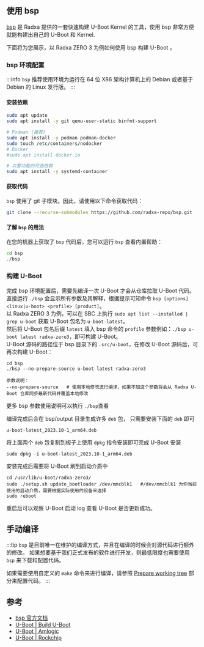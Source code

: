 ## 使用 bsp

[bsp](https://github.com/radxa-repo/bsp) 是 Radxa 提供的一套快速构建 U-Boot Kernel 的工具，使用 bsp 非常方便就能构建出自己的 U-Boot 和 Kernel.

下面将为您展示，以 Radxa ZERO 3 为例如何使用 bsp 构建 U-Boot 。

### bsp 环境配置

:::info
`bsp` 推荐使用环境为运行在 64 位 X86 架构计算机上的 Debian 或者基于 Debian 的 Linux 发行版。
:::

#### 安装依赖

```bash
sudo apt update
sudo apt install -y git qemu-user-static binfmt-support

# Podman (推荐)
sudo apt install -y podman podman-docker
sudo touch /etc/containers/nodocker
# Docker
#sudo apt install docker.io

# 次要功能的可选依赖
sudo apt install -y systemd-container
```

#### 获取代码

`bsp` 使用了 git 子模块。因此，请使用以下命令获取代码：

```bash
git clone --recurse-submodules https://github.com/radxa-repo/bsp.git
```

#### 了解 `bsp` 的用法

在您的机器上获取了 `bsp` 代码后，您可以运行 `bsp` 查看内置帮助：

```bash
cd bsp
./bsp
```

### 构建 U-Boot

完成 bsp 环境配置后，需要先编译一次 U-Boot 才会从仓库拉取 U-Boot 代码。  
直接运行 `./bsp` 会显示所有参数及其解释，根据提示可知命令 `bsp [options] <linux|u-boot> <profile> [product]`。  
以 Radxa ZERO 3 为例，可以在 SBC 上执行 `sudo apt list --installed | grep u-boot` 获取 U-Boot 包名为 `u-boot-latest`。  
然后将 U-Boot 包名后缀 `latest` 填入 bsp 命令的 `profile` 参数例如：`./bsp u-boot latest radxa-zero3`，即可构建 U-Boot。  
U-Boot 源码的路径位于 bsp 目录下的 `.src/u-boot`，在修改 U-Boot 源码后，可再次构建 U-Boot：

```
cd bsp
./bsp --no-prepare-source u-boot latest radxa-zero3

参数说明：
--no-prepare-source   # 使用本地修改进行编译，如果不加这个参数将会从 Radxa U-Boot 仓库同步最新代码并覆盖本地修改
```

更多 bsp 参数使用说明可以执行 `./bsp`查看

编译完成后会在 bsp/output 目录生成许多 `deb` 包， 只需要安装下面的 `deb` 即可

```
u-boot-latest_2023.10-1_arm64.deb
```

将上面两个 `deb` 包复制到板子上使用 `dpkg` 指令安装即可完成 U-Boot 安装

```
sudo dpkg -i u-boot-latest_2023.10-1_arm64.deb
```

安装完成后需要将 U-Boot 刷到启动介质中

```
cd /usr/lib/u-boot/radxa-zero3/
sudo ./setup.sh update_bootloader /dev/mmcblk1   #/dev/mmcblk1 为你当前使用的启动介质，需要根据实际使用的设备来选择
sudo reboot
```

重启后可以观察 U-Boot 启动 log 查看 U-Boot 是否更新成功。

## 手动编译

:::tip
`bsp` 是目前唯一在维护的编译方式，并且在编译的时候会对源代码进行额外的修改。
如果想要基于我们正式发布的软件进行开发，则最低限度也需要使用 `bsp` 来下载和配置代码。

如果需要使用自定义的 `make` 命令来进行编译，请参照 [Prepare working tree](https://radxa-repo.github.io/bsp/dev_flow.html#prepare-working-tree) 部分来配置代码。
:::

## 参考

- [bsp 官方文档](https://radxa-repo.github.io/bsp)
- [U-Boot | Build U-Boot](https://u-boot.readthedocs.io/en/latest/build/index.html)
- [U-Boot | Amlogic](https://docs.u-boot.org/en/latest/board/amlogic/)
- [U-Boot | Rockchip](https://u-boot.readthedocs.io/en/latest/board/rockchip/)
